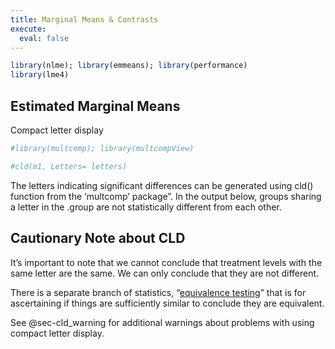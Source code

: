 ```yaml
---
title: Marginal Means & Contrasts
execute: 
  eval: false
---
```


```r
library(nlme); library(emmeans); library(performance)
library(lme4)
```



## Estimated Marginal Means


Compact letter display
```r
#library(multcomp); library(multcompView)
```

```r
#cld(m1, Letters= letters)
```


The letters indicating significant differences can be generated using cld() function from the 'multcomp' package". In the output below, groups sharing a letter in the .group are not statistically different from each other.

::: {.callout-tip}
## Cautionary Note about CLD

It's important to note that we cannot conclude that treatment levels with the same letter are the same. We can only conclude that they are not different. 

There is a separate branch of statistics, "[equivalence testing](https://en.wikipedia.org/wiki/Equivalence_test)" that is for ascertaining if things are sufficiently similar to conclude they are equivalent. 

See @sec-cld_warning for additional warnings about problems with using compact letter display. 
:::



